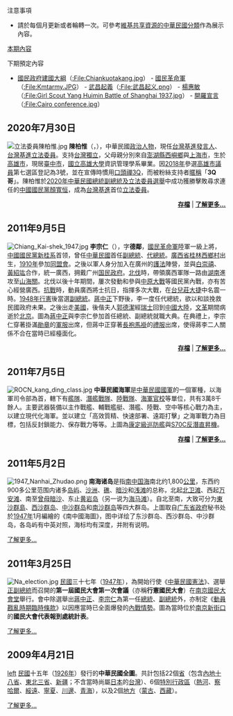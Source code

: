 ;注意事項
* 請於每個月更新或者輪轉一次。可參考[[commons:Category:Republic_of_China|維基共享資源的中華民國分類]]作為展示內容。

;[[Portal:中華民國/特色图片|本期內容]]
{{quote|
{{Portal:中華民國/特色图片}}
}}

;下期預定內容
* [[國民政府建國大綱|國民政府建國大綱]]（[[:File:Chiankuotakang.jpg|:File:Chiankuotakang.jpg]]） - [[國民革命軍|國民革命軍]]（[[:File:Kmtarmy.JPG|:File:Kmtarmy.JPG]]） - [[武昌起義|武昌起義]]（[[:File:武昌起义.png|:File:武昌起义.png]]） - [[楊惠敏|楊惠敏]]（[[:File:Girl_Scout_Yang_Huimin_Battle_of_Shanghai_1937.jpg|:File:Girl Scout Yang Huimin Battle of Shanghai 1937.jpg]]） - [[開羅宣言|開羅宣言]]（[[:File:Cairo_conference.jpg|:File:Cairo conference.jpg]]）

==2020年7月30日==
[[File:立法委員陳柏惟.jpg|none]]
'''陳柏惟'''（{{lang-nan-tw|Tân Pik-uî}}，{{bd|1985年|7月10日|catIdx=C陳}}），中華民國[[政治人物|政治人物]]，現任[[台灣基進|台灣基進]][[發言人|發言人]]、[[台灣基進立法委員|台灣基進立法委員]]。支持[[台灣獨立|台灣獨立]]，父母親分別來自[[澎湖縣|澎湖縣]][[西嶼鄉|西嶼鄉]]與[[上海市|上海市]]，生於[[高雄市_(1979年-2010年)|高雄市]]，現居[[臺中市|臺中市]]，[[國立高雄大學|國立高雄大學]]資訊管理學系畢業。因[[2018年中華民國直轄市議員及縣市議員選舉選舉區投票結果列表|2018年]]參選[[高雄市議員|高雄市議員]]第七選區登記為3號，並在宣傳時慣用[[口頭禪|口頭禪]][[3Q|3Q]]，而被粉絲支持者[[暱稱|暱稱]]「'''3Q哥'''」。陳柏惟於[[2020年中華民國總統副總統及立法委員選舉|2020年中華民國總統副總統及立法委員選舉]]中成功獲勝擊敗尋求連任的[[中國國民黨|中國國民黨]][[顏寬恒|顏寬恒]]，成為[[台灣基進|台灣基進]]首位[[立法委員|立法委員]]。

<div align="right">'''[[Portal:中華民國/特色图片/存档|存檔]]''' | '''[[陳柏惟|了解更多...]]'''</div>

==2011年9月5日==
[[File:Chiang_Kai-shek_1947.jpg|none]]
'''李宗仁'''（{{bd|1891年|8月13日|1969年|1月30日|catIdx=L李}}），字'''德鄰'''，[[國民革命軍|國民革命軍]]陸軍一級上將，[[中國國民黨|中國國民黨]][[新桂系|新桂系]]首领，曾任[[中華民國|中華民國]]首任[[中華民國副總統|副總統]]、[[代總統|代]][[中華民國總統|總統]]。[[廣西省_(清)|廣西省]][[桂林|桂林]][[西鄉村|西鄉村]]出生，[[1910年|1910年]]參加[[中國同盟會|同盟會]]。之後以軍人身分加入在廣州的[[護法運動|護法]]陣營，並與[[白崇禧|白崇禧]]、[[黃紹竑|黃紹竑]]合作，統一廣西，拥戴广州[[国民政府|国民政府]]。[[國民革命軍北伐|北伐]]時，帶領廣西軍隊一路由[[湖南|湖南]]進攻至[[山海關|山海關]]。北伐以後十年期間，屢次發動和參與[[中原大戰|中原大戰]]等國民黨內戰，亦有苦心經營廣西。[[抗戰|抗戰]]時，動員廣西將士抗日，指揮多次大戰，在[[台兒莊會戰|台兒莊大捷]]中名震一時。[[1948年|1948年]][[行憲|行憲]]後當選[[副總統|副總統]]。[[蔣中正|蔣中正]]下野後，李一度任代總統，欲以和談挽救民國政府未果。之後出走[[美國|美國]]，後偕夫人[[郭德潔|郭德潔]]經[[瑞士|瑞士]]回到[[中國大陸|中國大陸]]，[[文革|文革]]期間病逝於[[北京|北京]]。圖為[[蔣中正|蔣中正]]與李宗仁參加首任總統、副總統就職大典。在典禮上，李宗仁穿著掛滿[[勛章|勛章]]的[[軍服|軍服]]出席，但蔣中正穿著[[長袍|長袍]][[馬褂|馬褂]]的[[禮服|禮服]]出席，使得蔣李二人關係不合在當時已經檯面化。

<div align="right">'''[[Portal:中華民國/特色图片/存档|存檔]]''' | '''[[李宗仁|了解更多...]]'''</div>

==2011年7月5日==
[[File:ROCN_kang_ding_class.jpg|none]]
'''中華民國海軍'''是[[中華民國國軍|中華民國國軍]]的一個軍種，以海軍司令部為首，轄下有[[艦隊|艦隊]]、[[潛艦戰隊|潛艦戰隊]]、[[中華民國海軍陸戰隊|陸戰隊]]、[[海軍軍官學校|海軍官校]]等單位，共有3萬8千餘人。主要武器裝備以主作戰艦、輔戰艦艇、潛艦、陸戰、空中等核心戰力為主，以建立現代化海軍。並以建立「高效質精、快速部署、遠距打擊」之海軍戰力為目標，包括反封鎖能力、保存戰力等等。上圖為[[康定級巡防艦|康定級巡防艦]]與[[S70C反潛直昇機|S70C反潛直昇機]]。

<div align="right">'''[[Portal:中華民國/特色图片/存档|存檔]]''' | '''[[中華民國海軍|了解更多...]]'''</div>

==2011年5月2日==
[[File:1947_Nanhai_Zhudao.png|left]]
'''南海诸岛'''是指[[南中国海|南中国海]]南北约1,800[[公里|公里]]，东西约900多公里范围内诸多[[岛屿|岛屿]]、[[沙洲|沙洲]]、[[礁|礁]]、[[暗沙|暗沙]]和[[浅滩|浅滩]]的总称，北起[[北卫滩|北卫滩]]、西起[[万安滩|万安滩]]、南至[[曾母暗沙|曾母暗沙]]、东止[[黄岩岛|黄岩岛]]（另一说为[[海马滩|海马滩]]）。自北至南，大致可分为[[東沙群島|東沙群島]]、[[西沙群岛|西沙群岛]]、[[中沙群岛|中沙群岛]]和[[南沙群岛|南沙群岛]]等四大群岛。上圖取自[[广东省政府|广东省政府]]秘书处於[[1947年|1947年]]1月編繪的《南中國海圖》，图中详绘了东沙群岛、西沙群岛、中沙群岛，各岛屿有中英对照，海标均有深度，并附有说明。

[[南海诸岛|了解更多...]]

==2011年3月25日==
[[File:Na_election.jpg|left]]
[[民國紀元|民國]]三十七年（[[1947年|1947年]]），為開始行使《[[中華民國憲法|中華民國憲法]]》、選舉[[總統|正]][[副總統|副總統]]而召開的'''第一屆國民大會第一次會議'''（亦稱'''行憲國民大會'''）在[[南京市|南京]][[國民大會堂|國民大會堂]]舉行。會中除選舉出[[蔣中正|蔣中正]]、[[李宗仁|李宗仁]]為第一任[[中華民國總統|總統]]、[[中華民國副總統|副總統]]外，亦制定《[[動員戡亂時期臨時條款|動員戡亂時期臨時條款]]》以因應當時已全面爆發的[[第二次國共內戰|內戰情勢]]。圖為當時位於[[南京新街口|南京新街口]]的'''國民大會代表報到處統計表'''。

[[第一届国民大会第一次会议|了解更多...]]

==2009年4月21日==
[[file:China_old_map.jpg|left]]
[[民國紀元|民國]]十五年（[[1926年|1926年]]）發行的'''中華民國全圖'''。共計包括22個[[省|省]]（包含[[內地十八省|內地十八省]]、[[東北三省|東北三省]]、[[新疆省|新疆]]；不含當時尚屬[[大日本帝國|日本]]的[[台灣省|台灣]]）、6個[[特別行政區|特別行政區]]（[[熱河省|熱河]]、[[察哈爾省|察哈爾]]、[[綏遠省|綏遠]]、[[寧夏省|寧夏]]、[[西康省|川邊]]、[[青海省|青海]]），以及2個[[地方|地方]]（[[蒙古地方|蒙古]]、[[西藏地方|西藏]]）。

[[中華民國疆域|了解更多...]]